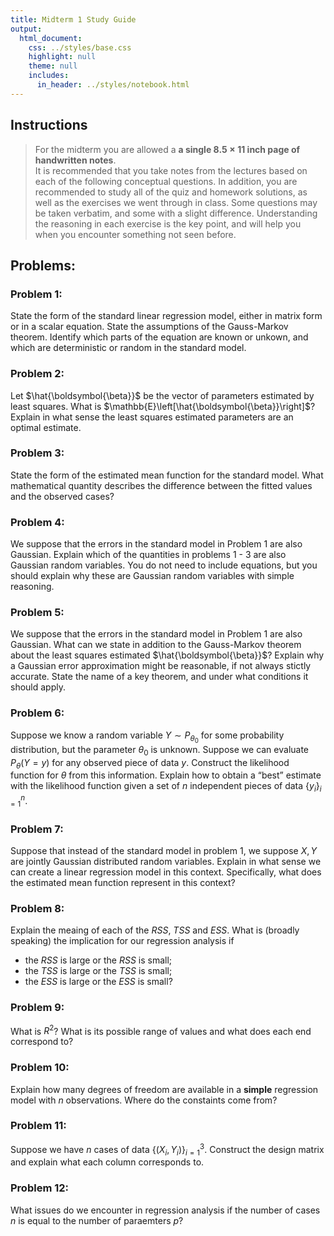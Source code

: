 ```yaml
---
title: Midterm 1 Study Guide
output:
  html_document:
    css: ../styles/base.css
    highlight: null
    theme: null
    includes:
      in_header: ../styles/notebook.html
---
```


## Instructions

>   For the midterm you are allowed a
>   <b>a single $8.5 \times 11$ inch page of handwritten notes</b>.  
>   It is recommended that you take notes from the lectures based on each of the following conceptual questions.
>   In addition, you are recommended to study all of the quiz and homework solutions, as well as the exercises 
>   we went through in class.  Some questions may be taken verbatim, and some with a slight difference.  Understanding
>   the reasoning in each exercise is the key point, and will help you when you encounter something not seen before.

## Problems:

### Problem 1:
State the form of the standard linear regression model, either in matrix form or in a scalar equation.  State the assumptions of the Gauss-Markov theorem. Identify which parts of the equation
are known or unkown, and which are deterministic or random in the standard model.
<div class="answer_div"></div>


### Problem 2:
Let $\hat{\boldsymbol{\beta}}$ be the vector of parameters estimated by least squares.  What is $\mathbb{E}\left[\hat{\boldsymbol{\beta}}\right]$? Explain in what sense the
least squares estimated parameters are an optimal estimate.  
<div class="answer_div"></div>


<div class="pagebreak"></div>
### Problem 3:
State the form of the estimated mean function for the standard model.  What mathematical quantity describes the difference between the fitted values and the observed cases?
<div class="answer_div"></div>

### Problem 4:
We suppose that the errors in the standard model in Problem 1 are also Gaussian.  Explain which of the quantities in problems 1 - 3 are also Gaussian random variables.
You do not need to include equations, but you should explain why these are Gaussian random variables with simple reasoning.
<div class="answer_div"></div>

<div class="pagebreak"></div>
### Problem 5:
We suppose that the errors in the standard model in Problem 1 are also Gaussian.  What can we state in addition to the Gauss-Markov theorem about
the least squares estimated $\hat{\boldsymbol{\beta}}$?  Explain why a Gaussian error approximation might be reasonable, if not always stictly accurate.  State the name
of a key theorem, and under what conditions it should apply.
<div class="answer_div"></div>

### Problem 6:
Suppose we know a random variable $Y \sim P_{\theta_0}$ for some probability distribution, but the parameter $\theta_0$ is unknown.  Suppose we
can evaluate $P_\theta(Y = y)$ for any observed piece of data $y$.  Construct the likelihood function for $\theta$ from this information.  Explain how to obtain
a "best" estimate with the likelihood function given a set of $n$ independent pieces of data $\left\{y_i\right\}_{i=1}^n$.
<div class="answer_div"></div>

<div class="pagebreak"></div>
### Problem 7:
Suppose that instead of the standard model in problem 1, we suppose $X,Y$ are jointly Gaussian distributed random variables.  Explain in what sense we can
create a linear regression model in this context.  Specifically, what does the estimated mean function represent in this context?
<div class="answer_div"></div>

### Problem 8:
Explain the meaing of each of the $RSS$, $TSS$ and $ESS$.  What is (broadly speaking) the implication for our regression analysis if
<ul>
   <li>the $RSS$ is large or the $RSS$ is small;</li>
   <li>the $TSS$ is large or the $TSS$ is small;</li>
   <li>the $ESS$ is large or the $ESS$ is small? </li>
</ul>
<div class="answer_div"></div>

### Problem 9:
What is $R^2$? What is its possible range of values and what does each end correspond to?
<div class="answer_div"></div>

<div class="pagebreak"></div>
### Problem 10:
Explain how many degrees of freedom are available in a <b>simple</b> regression model with $n$ observations.  Where do the constaints come from?
<div class="answer_div"></div>


### Problem 11:
Suppose we have $n$ cases of data $\left\{ \left(X_i, Y_i\right)\right\}_{i=1}^3$.  Construct the design matrix and explain what each column corresponds to.
<div class="answer_div"></div>

### Problem 12:
What issues do we encounter in regression analysis if the number of cases $n$ is equal to the number of paraemters $p$?
<div class="answer_div"></div>

